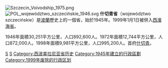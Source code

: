 [[File:Szczecin_Voivodship_1975.png|thumb]]
[[File:POL_województwo_szczecińskie_1946.svg|thumb]]
'''什切青省'''（województwo szczecińskie）是[[波蘭|波蘭]]歷史上的一個省，始於1945年。1999年1月1日被併入[[西濱海省|西濱海省]]。

1946年面積30,251平方公里，人口892,600人。1972年面積12,744平方公里，人口872,000人。1998年面積9,981平方公里，人口995,200人。首府[[什切青|什切青]]。
[[Category:波蘭省份_(1975-1998)|S]]
[[Category:波蘭省份_(1945-1975)|S]]
[[Category:西波美拉尼亚省历史|Category:西波美拉尼亚省历史]]
[[Category:1945年建立的行政區劃|Category:1945年建立的行政區劃]]
[[Category:1999年废除的行政区划|Category:1999年废除的行政区划]]